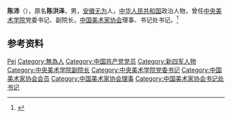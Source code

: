 {{Otheruses|other=名为陈沛的其他人物|陈沛}}

'''陈沛'''（{{bd|1910年|6月|2006年}}），原名'''陈洪泽'''，男，[[安徽|安徽]][[无为县|无为]]人，[[中华人民共和国|中华人民共和国]]政治人物，曾任[[中央美术学院|中央美术学院]]党委书记、副院长，[[中国美术家协会|中国美术家协会]]理事、书记处书记。<ref>{{Cite web|title=陈沛同志，我们怀念你|url=http://xsjn4a.cn/post.html?id=5fa365b9fa9b8b0c81cbff3f|accessdate=2020-11-23|work=北京新四军研究会七师分会}}</ref>

== 参考资料 ==
{{reflist}}

{{中国人物小作品}}
{{Navboxes 
| title  = 陈沛在[[中国美术家协会|中国美术家协会]]的职务
| list1  =
{{中国美术家协会第二届理事会}}
{{中国美术家协会第三届理事会}}
}}

{{Authority control}}
{{DEFAULTSORT:Chen陈}}
[[Category:陈姓|Pei]]
[[Category:無為人|Category:無為人]]
[[Category:中国共产党党员|Category:中国共产党党员]]
[[Category:新四军人物|Category:新四军人物]]
[[Category:中央美术学院副院长|Category:中央美术学院副院长]]
[[Category:中央美术学院党委书记|Category:中央美术学院党委书记]]
[[Category:中国美术家协会会员|Category:中国美术家协会会员]]
[[Category:中国美术家协会理事|Category:中国美术家协会理事]]
[[Category:中国美术家协会书记处书记|Category:中国美术家协会书记处书记]]